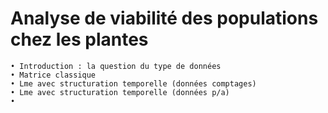 # Analyse de viabilité des populations chez les plantes
    • Introduction : la question du type de données
    • Matrice classique
    • Lme avec structuration temporelle (données comptages)
    • Lme avec structuration temporelle (données p/a)
    • 
